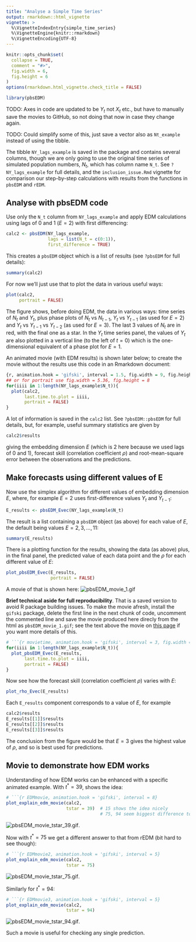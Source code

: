```yaml
---
title: "Analyse a Simple Time Series"
output: rmarkdown::html_vignette
vignette: >
  %\VignetteIndexEntry{simple_time_series}
  %\VignetteEngine{knitr::rmarkdown}
  %\VignetteEncoding{UTF-8}
---
```


```r
knitr::opts_chunk$set(
  collapse = TRUE,
  comment = "#>",
  fig.width = 6,
  fig.height = 6
)
options(rmarkdown.html_vignette.check_title = FALSE)
```

```r
library(pbsEDM)
```

TODO: Axes in code are updated to be $Y_t$ not $X_t$ etc., but have to manually
save the movies to GitHub, so not doing that now in case they change again.

TODO: Could simplify some of this, just save a vector also as `Nt_example`
instead of using the tibble.

The tibble `NY_lags_example` is saved in the package and contains several columns,
though we are only going to use the original time series of simulated population numbers,
$N_t$, which has column name `N_t`. See `?NY_lags_example` for full details, and
the `inclusion_issue.Rmd` vignette for comparison our step-by-step calculations
with results from the functions in `pbsEDM` and `rEDM`.

<!-- , the lagged value $N(t-1)$ as `Ntmin1`, and first difference
$X(t) = N(t+1) - N(t)$ as `Xt` (and `Xtmin1` and `Xtmin2` the lagged
values). Also has results for embedding dimension 2, using both `rEDM` and Andy's original
function `EDM_pred_E_2()`.-->


## Analyse with pbsEDM code

Use only the `N_t` column from `NY_lags_example` and apply EDM
calculations using lags of 0 and 1 ($E = 2$) with first differencing:
```r
calc2 <- pbsEDM(NY_lags_example,
                lags = list(N_t = c(0:1)),
                first_difference = TRUE)
```
This creates a `pbsEDM` object which is a list of results (see `?pbsEDM` for full details):
```r
summary(calc2)
```
For now we'll just use that to plot the data in various useful ways:
```r
plot(calc2,
     portrait = FALSE)
```
The figure shows, before doing EDM, the data in various ways: time series of $N_t$ and $Y_t$, plus phase plots of $N_t$ vs $N_{t-1}$, $Y_t$ vs $Y_{t-1}$ (as used for $E=2$) and $Y_t$ vs $Y_{t-1}$ vs $Y_{t-2}$ (as used for $E=3$). The last 3 values of $N_t$ are in red, with the final one as a star. In the $Y_t$ time series panel, the values of $Y_t$ are also plotted in a vertical line (to the left of $t=0$) which is the one-dimensional equivalent of a phase plot for $E=1$.

An animated movie (with EDM results) is shown later below; to create the movie
without the results use this code in an Rmarkdown document:
```r
{r, animation.hook = 'gifski', interval = 1.5, fig.width = 9, fig.height = 5.36}
## or for portrait use fig.width = 5.36, fig.height = 8
for(iiii in 1:length(NY_lags_example$N_t)){
  plot(calc2,
       last.time.to.plot = iiii,
       portrait = FALSE)
}
```

A lot of information is saved in the `calc2` list. See `?pbsEDM::pbsEDM`
for full details, but, for example, useful summary statistics are given by
```r
calc2$results
```
giving the embedding dimension $E$ (which is 2 here because we used lags of 0
and 1), forecast skill (correlation coefficient $\rho$) and root-mean-square
error between the observations and the predictions.

## Make forecasts using different values of E

Now use the simplex algorithm for different values of embedding dimension $E$,
where, for example $E=2$ uses first-difference values $Y_t$ and $Y_{t-1}$:
```r
E_results <- pbsEDM_Evec(NY_lags_example$N_t)
```
The result is a list containing a `pbsEDM` object (as above) for each value of $E$, the
default being values $E = 2, 3, ..., 11$:
```r
summary(E_results)
```

There is a plotting function for the results, showing the data (as above) plus,
in the final panel, the predicted value of each data point and the $\rho$ for
each different value of $E$:
```r
plot_pbsEDM_Evec(E_results,
                 portrait = FALSE)
```

A movie of that is shown here:
![pbsEDM_movie_1.gif](pbsEDM_movie_1.gif)

**Brief technical aside for full reproducibility**. That is a saved version to avoid R package building issues.
To make the movie afresh, install the `gifski` package, delete the first line in
the next chunk of code,
uncomment the commented line and save the movie produced here direcly from the html as
`pbsEDM_movie_1.gif`; see the text above the movie on
[this page](https://htmlpreview.github.io/?https://raw.githubusercontent.com/andrew-edwards/sizeSpectra/master/doc/MEPS_IBTS_recommend.html)
if you want more details of this.
```r
# ```{r movietime, animation.hook = 'gifski', interval = 3, fig.width = 9, fig.height = 5.36}
for(iiii in 1:length(NY_lags_example$N_t)){
  plot_pbsEDM_Evec(E_results,
       last.time.to.plot = iiii,
       portrait = FALSE)
}
```

Now see how the forecast skill (correlation coefficient $\rho$) varies with $E$:
```r
plot_rho_Evec(E_results)
```

Each `E_results` component corresponds to a value of $E$, for example
```r
calc2$results
E_results[[1]]$results
E_results[[2]]$results
E_results[[3]]$results
```

The conclusion from the figure would be that $E = 3$ gives the highest value of
$\rho$, and so is best used for predictions.

## Movie to demonstrate how EDM works

Understanding of how EDM works can be enhanced with a specific animated
example. With $t^* = 39$, shows the idea:
```r
# ```{r EDMmovie, animation.hook = 'gifski', interval = 8}
plot_explain_edm_movie(calc2,
                       tstar = 39)  # 15 shows the idea nicely
                                    # 75, 94 seem biggest difference to rEDM
```
![pbsEDM_movie_tstar_39.gif](pbsEDM_movie_tstar_39.gif).

Now with $t^* = 75$ we get a different answer to that from rEDM (bit hard to see though):
```r
# ```{r EDMmovie2, animation.hook = 'gifski', interval = 5}
plot_explain_edm_movie(calc2,
                       tstar = 75)
```
![pbsEDM_movie_tstar_75.gif](pbsEDM_movie_tstar_75.gif).

Similarly for $t^* = 94$:
```r
# ```{r EDMmovie3, animation.hook = 'gifski', interval = 5}
plot_explain_edm_movie(calc2,
                       tstar = 94)
```
![pbsEDM_movie_tstar_94.gif](pbsEDM_movie_tstar_94.gif).

Such a movie is useful for checking any single prediction.
